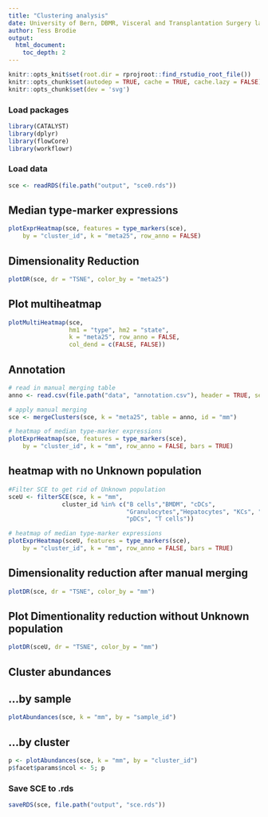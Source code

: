 ---
title: "Clustering analysis"
date: University of Bern, DBMR, Visceral and Transplantation Surgery lab
author: Tess Brodie
output: 
  html_document:
    toc_depth: 2
---

```{r setup, include = FALSE, dev='svg'}
knitr::opts_knit$set(root.dir = rprojroot::find_rstudio_root_file())
knitr::opts_chunk$set(autodep = TRUE, cache = TRUE, cache.lazy = FALSE)
knitr::opts_chunk$set(dev = 'svg')
```

### Load packages

```{r load-libs, message = FALSE, warning = FALSE}
library(CATALYST)
library(dplyr)
library(flowCore)
library(workflowr)
```

### Load data

```{r load-data}
sce <- readRDS(file.path("output", "sce0.rds"))
```

## Median type-marker expressions

```{r plotExprHeatmap, fig.width = 6, fig.height = 5}
plotExprHeatmap(sce, features = type_markers(sce), 
    by = "cluster_id", k = "meta25", row_anno = FALSE)
```

## Dimensionality Reduction

```{r}
plotDR(sce, dr = "TSNE", color_by = "meta25")
```



## Plot multiheatmap
```{r}
plotMultiHeatmap(sce, 
                 hm1 = "type", hm2 = "state", 
                 k = "meta25", row_anno = FALSE,
                 col_dend = c(FALSE, FALSE))
```


## Annotation

```{r mergeClusters, fig.width = 6, fig.height = 5}
# read in manual merging table
anno <- read.csv(file.path("data", "annotation.csv"), header = TRUE, sep = ";")

# apply manual merging
sce <- mergeClusters(sce, k = "meta25", table = anno, id = "mm")

# heatmap of median type-marker expressions
plotExprHeatmap(sce, features = type_markers(sce), 
    by = "cluster_id", k = "mm", row_anno = FALSE, bars = TRUE)
```
## heatmap with no Unknown population

```{r}
#Filter SCE to get rid of Unknown population
sceU <- filterSCE(sce, k = "mm",
               cluster_id %in% c("B cells","BMDM", "cDCs",
                                 "Granulocytes","Hepatocytes", "KCs", "LSECs",
                                 "pDCs", "T cells"))

# heatmap of median type-marker expressions
plotExprHeatmap(sceU, features = type_markers(sce), 
    by = "cluster_id", k = "mm", row_anno = FALSE, bars = TRUE)

```



## Dimensionality reduction after manual merging

```{r}
plotDR(sce, dr = "TSNE", color_by = "mm")
```
## Plot Dimentionality reduction without Unknown population

```{r}
plotDR(sceU, dr = "TSNE", color_by = "mm")
```


## Cluster abundances

## ...by sample

```{r plotAbundances-sample}
plotAbundances(sce, k = "mm", by = "sample_id")
```

## ...by cluster

```{r plotAbundances-cluster, fig.width = 8, fig.height = 5}
p <- plotAbundances(sce, k = "mm", by = "cluster_id")
p$facet$params$ncol <- 5; p
```

### Save SCE to .rds

```{r save-data}
saveRDS(sce, file.path("output", "sce.rds"))
```




